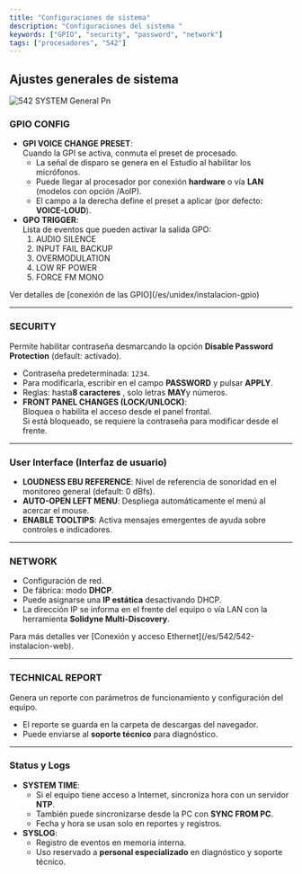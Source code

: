 ```yaml
---
title: "Configuraciones de sistema"
description: "Configuraciones del sistema "
keywords: ["GPIO", "security", "password", "network"]
tags: ["procesadores", "542"]
---
```


## Ajustes generales de sistema

![542 SYSTEM General Pn](/images/542/542-SYSTEM-General.png)

### GPIO CONFIG

- **GPI VOICE CHANGE PRESET**:\
  Cuando la GPI se activa, conmuta el preset de procesado.
  - La señal de disparo se genera en el Estudio al habilitar los micrófonos.
  - Puede llegar al procesador por conexión **hardware** o vía **LAN** (modelos con opción /AoIP).
  - El campo a la derecha define el preset a aplicar (por defecto: **VOICE-LOUD**).
- **GPO TRIGGER**:\
  Lista de eventos que pueden activar la salida GPO:
  1. AUDIO SILENCE
  2. INPUT FAIL BACKUP
  3. OVERMODULATION
  4. LOW RF POWER
  5. FORCE FM MONO

<Info>
  Ver detalles de [conexión de las GPIO](/es/unidex/instalacion-gpio)
</Info>

---

### SECURITY

Permite habilitar contraseña desmarcando la opción **Disable Password Protection** (default: activado).

- Contraseña predeterminada: `1234`.
- Para modificarla, escribir en el campo **PASSWORD** y pulsar **APPLY**.
- Reglas: hasta**8 caracteres** , solo letras **MAY**y números.
- **FRONT PANEL CHANGES (LOCK/UNLOCK)**:\
  Bloquea o habilita el acceso desde el panel frontal.\
  Si está bloqueado, se requiere la contraseña para modificar desde el frente.

---

### User Interface (Interfaz de usuario)

- **LOUDNESS EBU REFERENCE**: Nivel de referencia de sonoridad en el monitoreo general (default: 0 dBfs).
- **AUTO-OPEN LEFT MENU**: Despliega automáticamente el menú al acercar el mouse.
- **ENABLE TOOLTIPS**: Activa mensajes emergentes de ayuda sobre controles e indicadores.

---

### NETWORK

- Configuración de red.
- De fábrica: modo **DHCP**.
- Puede asignarse una **IP estática** desactivando DHCP.
- La dirección IP se informa en el frente del equipo o vía LAN con la herramienta **Solidyne Multi-Discovery**.

<Info>
  Para más detalles ver [Conexión y acceso Ethernet](/es/542/542-instalacion-web).
</Info>

---

### TECHNICAL REPORT

Genera un reporte con parámetros de funcionamiento y configuración del equipo.

- El reporte se guarda en la carpeta de descargas del navegador.
- Puede enviarse al **soporte técnico** para diagnóstico.

---

### Status y Logs

- **SYSTEM TIME**:
  - Si el equipo tiene acceso a Internet, sincroniza hora con un servidor **NTP**.
  - También puede sincronizarse desde la PC con **SYNC FROM PC**.
  - Fecha y hora se usan solo en reportes y registros.
- **SYSLOG**:
  - Registro de eventos en memoria interna.
  - Uso reservado a **personal especializado** en diagnóstico y soporte técnico.